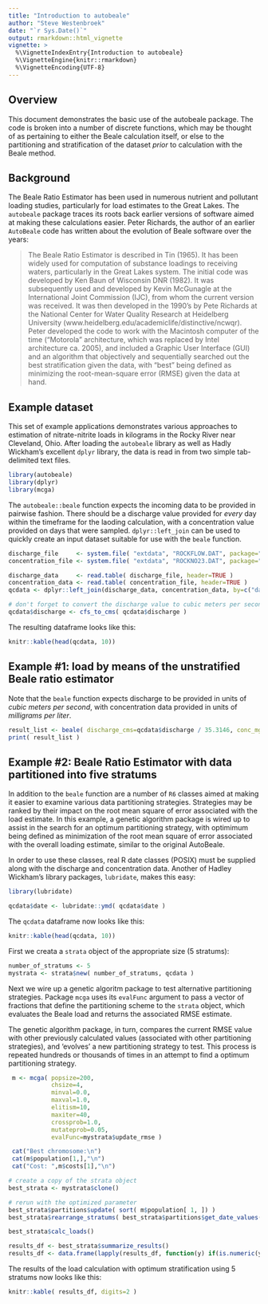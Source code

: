 ```yaml
---
title: "Introduction to autobeale"
author: "Steve Westenbroek"
date: "`r Sys.Date()`"
output: rmarkdown::html_vignette
vignette: >
  %\VignetteIndexEntry{Introduction to autobeale}
  %\VignetteEngine{knitr::rmarkdown}
  %\VignetteEncoding{UTF-8}
---
```


## Overview

This document demonstrates the basic use of the autobeale package. The code is broken into a number of discrete functions, which may be thought of as pertaining to either the Beale calculation itself, or else to the partitioning and stratification of the dataset *prior* to calculation with the Beale method.

## Background

The Beale Ratio Estimator has been used in numerous nutrient and pollutant loading studies, particularly for load estimates to the Great Lakes. The `autobeale` package traces its roots back earlier versions of software aimed at making these calculations easier. Peter Richards, the author of an earlier `AutoBeale` code has written about the 
evolution of Beale software over the years:

> The Beale Ratio Estimator is described in Tin (1965). It has been widely used for computation of
 substance loadings to receiving waters, particularly in the Great Lakes system. The initial code was
 developed by Ken Baun of Wisconsin DNR (1982). It was subsequently used and developed by Kevin McGunagle
 at the International Joint Commission (IJC), from whom the current version was received. It was then
 developed in the 1990’s by Pete Richards at the National Center for Water Quality Research
 at Heidelberg University (www.heidelberg.edu/academiclife/distinctive/ncwqr). Peter developed the code
 to work with the Macintosh computer of the time (“Motorola" architecture, which was replaced by
 Intel architecture ca. 2005), and included a Graphic User Interface (GUI) and an algorithm that 
 objectively and sequentially searched out the best stratification given the data, with “best” being defined as
 minimizing the root-mean-square error (RMSE) given the data at hand.

## Example dataset

This set of example applications demonstrates various approaches to estimation of nitrate-nitrite loads in kilograms in the Rocky River near Cleveland, Ohio. After loading the `autobeale` library as well as Hadly Wickham's excellent `dplyr` library, the data is read in from two simple tab-delimited text files. 


```r

library(autobeale)
library(dplyr)
library(mcga)


```

The `autobeale::beale` function expects the incoming data to be provided in pairwise fashion. There should be a discharge value provided for *every* day within the timeframe for the laoding calculation, with a concentration value provided on days that were sampled. `dplyr::left_join` can be used to quickly create an input dataset suitable for use with the `beale` function.

```r

discharge_file     <- system.file( "extdata", "ROCKFLOW.DAT", package="autobeale")
concentration_file <- system.file( "extdata", "ROCKNO23.DAT", package="autobeale")

discharge_data     <- read.table( discharge_file, header=TRUE )
concentration_data <- read.table( concentration_file, header=TRUE )
qcdata <- dplyr::left_join(discharge_data, concentration_data, by=c("date" = "date") )

# don't forget to convert the discharge value to cubic meters per second!
qcdata$discharge <- cfs_to_cms( qcdata$discharge )

```

The resulting dataframe looks like this:

```r
knitr::kable(head(qcdata, 10))
```

## Example #1: load by means of the unstratified Beale ratio estimator

Note that the `beale` function expects discharge to be provided in units of *cubic meters per second*, with concentration data provided in units of *milligrams per liter*.

```r
result_list <- beale( discharge_cms=qcdata$discharge / 35.3146, conc_mg_L=qcdata$concentration )
print( result_list )
```

## Example #2: Beale Ratio Estimator with data partitioned into five stratums

In addition to the `beale` function are a number of `R6` classes aimed at making it easier to examine various data partitioning strategies. Strategies may be ranked by their impact on the root mean square of error associated with the load estimate. In this example, a genetic algorithm package is wired up to assist in the search for an optimum partitioning strategy, with optimimum being defined as minimization of the root mean square of error associated with the overall loading estimate, similar to the original AutoBeale.

In order to use these classes, real R date classes (POSIX) must be supplied along with the discharge and concentration data. Another of Hadley Wickham's library packages, `lubridate`, makes this easy:

```r

library(lubridate)

qcdata$date <- lubridate::ymd( qcdata$date )

```

The `qcdata` dataframe now looks like this:

```r
knitr::kable(head(qcdata, 10))
```

First we creata a `strata` object of the appropriate size (5 stratums):

```r
number_of_stratums <- 5
mystrata <- strata$new( number_of_stratums, qcdata )
```

Next we wire up a genetic algoritm package to test alternative partitioning strategies. Package `mcga` uses its `evalFunc` argument to pass a vector of fractions that define the partitioning scheme to the `strata` object, which evaluates the Beale load and returns the associated RMSE estimate.

The genetic algorithm package, in turn, compares the current RMSE value with other previously calculated values (associated with other partitioning strategies), and 'evolves' a new partitioning strategy to test. This process is repeated hundreds or thousands of times in an attempt to find a optimum partitioning strategy.

```r

 m <- mcga( popsize=200,
            chsize=4,
            minval=0.0,
            maxval=1.0,
            elitism=10,
            maxiter=40,
            crossprob=1.0,
            mutateprob=0.05,
            evalFunc=mystrata$update_rmse )

 cat("Best chromosome:\n")
 cat(m$population[1,],"\n")
 cat("Cost: ",m$costs[1],"\n")

# create a copy of the strata object
best_strata <- mystrata$clone()

# rerun with the optimized parameter
best_strata$partitions$update( sort( m$population[ 1, ]) )
best_strata$rearrange_stratums( best_strata$partitions$get_date_values() )

best_strata$calc_loads()

results_df <- best_strata$summarize_results()
results_df <- data.frame(lapply(results_df, function(y) if(is.numeric(y)) round(y, 2) else y)) 
```

The results of the load calculation with optimum stratification using 5 stratums now looks like this:

```r
knitr::kable( results_df, digits=2 )
```
